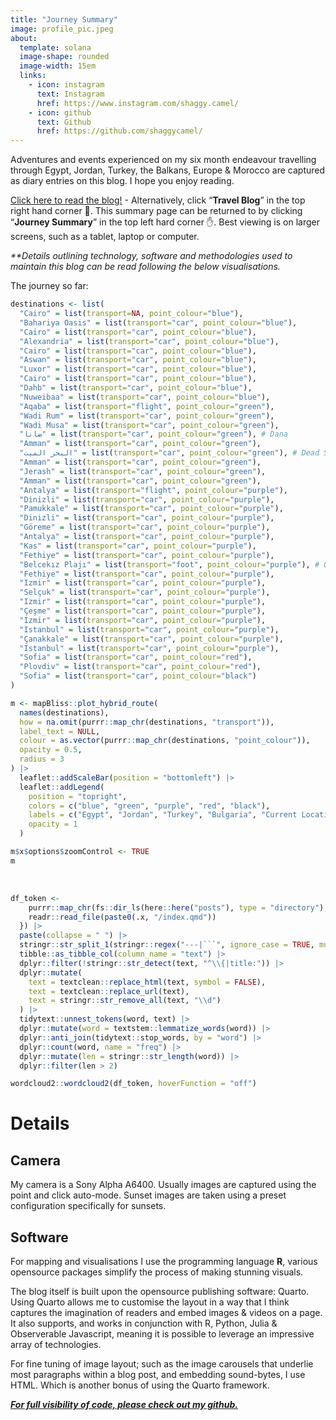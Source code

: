 ```yaml
---
title: "Journey Summary"
image: profile_pic.jpeg
about: 
  template: solana
  image-shape: rounded
  image-width: 15em
  links:
    - icon: instagram
      text: Instagram
      href: https://www.instagram.com/shaggy.camel/
    - icon: github
      text: Github
      href: https://github.com/shaggycamel/
---
```


Adventures and events experienced on my six month endeavour travelling through Egypt, Jordan, Turkey, the Balkans, Europe & Morocco are captured as diary entries on this blog. I hope you enjoy reading.

[[Click here to read the blog!]{.underline}](https://shaggycamel-travelblog.netlify.app/blog.html) - Alternatively, click "**Travel Blog**" in the top right hand corner 🤚. This summary page can be returned to by clicking "**Journey Summary**" in the top left hard corner ✋. Best viewing is on larger screens, such as a tablet, laptop or computer.

*\*\*Details outlining technology, software and methodologies used to maintain this blog can be read following the below visualisations.*

The journey so far:

```r
destinations <- list(
  "Cairo" = list(transport=NA, point_colour="blue"),
  "Bahariya Oasis" = list(transport="car", point_colour="blue"),
  "Cairo" = list(transport="car", point_colour="blue"),
  "Alexandria" = list(transport="car", point_colour="blue"),
  "Cairo" = list(transport="car", point_colour="blue"),
  "Aswan" = list(transport="car", point_colour="blue"),
  "Luxor" = list(transport="car", point_colour="blue"),
  "Cairo" = list(transport="car", point_colour="blue"),
  "Dahb" = list(transport="car", point_colour="blue"),
  "Nuweibaa" = list(transport="car", point_colour="blue"),
  "Aqaba" = list(transport="flight", point_colour="green"),
  "Wadi Rum" = list(transport="car", point_colour="green"),
  "Wadi Musa" = list(transport="car", point_colour="green"),
  "ضانا" = list(transport="car", point_colour="green"), # Dana
  "Amman" = list(transport="car", point_colour="green"),
  "البحر الميت" = list(transport="car", point_colour="green"), # Dead Sea
  "Amman" = list(transport="car", point_colour="green"),
  "Jerash" = list(transport="car", point_colour="green"),
  "Amman" = list(transport="car", point_colour="green"),
  "Antalya" = list(transport="flight", point_colour="purple"),
  "Dinizli" = list(transport="car", point_colour="purple"),
  "Pamukkale" = list(transport="car", point_colour="purple"),
  "Dinizli" = list(transport="car", point_colour="purple"),
  "Göreme" = list(transport="car", point_colour="purple"),
  "Antalya" = list(transport="car", point_colour="purple"),
  "Kas" = list(transport="car", point_colour="purple"),
  "Fethiye" = list(transport="car", point_colour="purple"),
  "Belcekız Plajı" = list(transport="foot", point_colour="purple"), # Ölüdeniz
  "Fethiye" = list(transport="car", point_colour="purple"),
  "Izmir" = list(transport="car", point_colour="purple"),
  "Selçuk" = list(transport="car", point_colour="purple"),
  "Izmir" = list(transport="car", point_colour="purple"),
  "Çeşme" = list(transport="car", point_colour="purple"),
  "Izmir" = list(transport="car", point_colour="purple"),
  "Istanbul" = list(transport="car", point_colour="purple"),
  "Çanakkale" = list(transport="car", point_colour="purple"),
  "Istanbul" = list(transport="car", point_colour="purple"),
  "Sofia" = list(transport="car", point_colour="red"),
  "Plovdiv" = list(transport="car", point_colour="red"),
  "Sofia" = list(transport="car", point_colour="black")
)

m <- mapBliss::plot_hybrid_route(
  names(destinations),
  how = na.omit(purrr::map_chr(destinations, "transport")),
  label_text = NULL,
  colour = as.vector(purrr::map_chr(destinations, "point_colour")),
  opacity = 0.5,
  radius = 3
) |>
  leaflet::addScaleBar(position = "bottomleft") |>
  leaflet::addLegend(
    position = "topright",
    colors = c("blue", "green", "purple", "red", "black"),
    labels = c("Egypt", "Jordan", "Turkey", "Bulgaria", "Current Location"),
    opacity = 1
  )

m$x$options$zoomControl <- TRUE
m
```

<br>

```r
df_token <- 
    purrr::map_chr(fs::dir_ls(here::here("posts"), type = "directory"), ~{
    readr::read_file(paste0(.x, "/index.qmd"))
  }) |> 
  paste(collapse = " ") |> 
  stringr::str_split_1(stringr::regex("---|```", ignore_case = TRUE, multiline = TRUE, dotall = TRUE)) |> 
  tibble::as_tibble_col(column_name = "text") |> 
  dplyr::filter(!stringr::str_detect(text, "^\\{|title:")) |> 
  dplyr::mutate(
    text = textclean::replace_html(text, symbol = FALSE),
    text = textclean::replace_url(text),
    text = stringr::str_remove_all(text, "\\d")
  ) |> 
  tidytext::unnest_tokens(word, text) |> 
  dplyr::mutate(word = textstem::lemmatize_words(word)) |> 
  dplyr::anti_join(tidytext::stop_words, by = "word") |> 
  dplyr::count(word, name = "freq") |> 
  dplyr::mutate(len = stringr::str_length(word)) |> 
  dplyr::filter(len > 2)

wordcloud2::wordcloud2(df_token, hoverFunction = "off")
```

# Details

## Camera

My camera is a Sony Alpha A6400. Usually images are captured using the point and click auto-mode. Sunset images are taken using a preset configuration specifically for sunsets.

## Software

For mapping and visualisations I use the programming language **R**, various opensource packages simplify the process of making stunning visuals.

The blog itself is built upon the opensource publishing software: Quarto. Using Quarto allows me to customise the layout in a way that I think captures the imagination of readers and embed images & videos on a page. It also supports, and works in conjunction with R, Python, Julia & Observerable Javascript, meaning it is possible to leverage an impressive array of technologies.

For fine tuning of image layout; such as the image carousels that underlie most paragraphs within a blog post, and embedding sound-bytes, I use HTML. Which is another bonus of using the Quarto framework.

[***For full visibility of code, please check out my github.***](https://github.com/shaggycamel/travel_blog)
